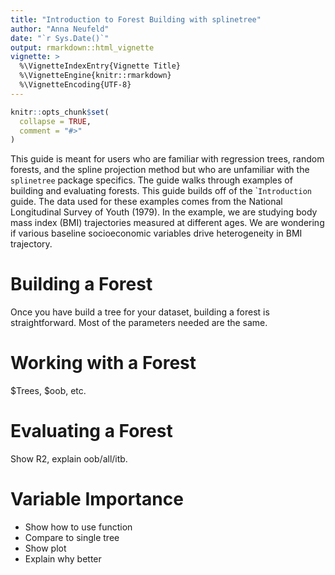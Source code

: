 ```yaml
---
title: "Introduction to Forest Building with splinetree"
author: "Anna Neufeld"
date: "`r Sys.Date()`"
output: rmarkdown::html_vignette
vignette: >
  %\VignetteIndexEntry{Vignette Title}
  %\VignetteEngine{knitr::rmarkdown}
  %\VignetteEncoding{UTF-8}
---
```


```r
knitr::opts_chunk$set(
  collapse = TRUE,
  comment = "#>"
)
```

This guide is meant for users who are familiar with regression trees, random forests, and the spline projection method but who are unfamiliar with the ``splinetree`` package specifics. The guide walks through examples of building and evaluating forests. This guide builds off of the ``Introduction` guide. The data used for these examples comes from the National Longitudinal Survey of Youth (1979). In the example, we are studying body mass index (BMI) trajectories measured at different ages. We are wondering if various baseline socioeconomic variables drive heterogeneity in BMI trajectory.

# Building a Forest

Once you have build a tree for your dataset, building a forest is straightforward. Most of the parameters needed are the same. 

# Working with a Forest

\$Trees, \$oob, etc. 

# Evaluating a Forest

Show R2, explain oob/all/itb. 

# Variable Importance
- Show how to use function
- Compare to single tree
- Show plot
- Explain why better


